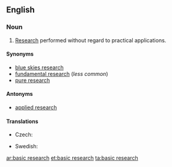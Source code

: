 ==English==
{{wikipedia}}
===Noun===
{{en-noun|-|sg=[[basic]] [[research]]}}

# [[research|Research]] performed without regard to practical applications.

====Synonyms====
* [[blue skies research]]
* [[fundamental research]] (''less common'')
* [[pure research]] {{qualifier|rare}}

====Antonyms====
* [[applied research]]

====Translations====
{{trans-top|type of research}}
* Czech: {{t-|cs|základní výzkum|m}}
{{trans-mid}}
* Swedish: {{t-|sv|grundforskning|c}}
{{trans-bottom}}

[[ar:basic research]]
[[et:basic research]]
[[ta:basic research]]